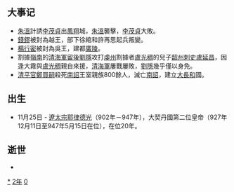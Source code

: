 {{yearTOC|902|唐（南吴）'''[[天復_(唐朝)|天復]]二年'''；南诏'''[[中兴_(南詔)|中兴]]六年'''；大長和'''[[安國_(大長和)|安國]]元年''' ；日本'''[[延喜|延喜]]二年'''}}

== 大事记 ==
*[[朱溫|朱溫]]計誘[[李茂貞|李茂貞]]出[[鳳翔|鳳翔]]城，[[朱溫|朱溫]]襲擊，[[李茂貞|李茂貞]]大敗。
*[[錢鏐|錢鏐]]被封為越王，部下徐綰和許再思起兵叛變。
*[[楊行密|楊行密]]被封為吳王，建都[[廣陵|廣陵]]。
*割據[[嶺南|嶺南]]的[[清海軍|清海軍]][[留後|留後]][[劉隱|劉隱]]攻打[[虔州|虔州]]割據者[[盧光稠|盧光稠]]的兒子[[韶州|韶州]][[刺史|刺史]][[盧延昌|盧延昌]]，因逢大霧與[[盧光稠|盧光稠]]親自來援，[[清海軍|清海軍]]屢戰屢敗，[[劉隱|劉隱]]幾乎僅以身免。
*[[清平官|清平官]][[鄭買嗣|鄭買嗣]]殺死[[南詔|南詔]]王室親族800餘人，滅亡[[南詔|南詔]]，建立[[大長和|大長和]]國。

== 出生 ==
* 11月25日 - [[遼太宗|遼太宗]][[耶律德光|耶律德光]]（902年－947年），大契丹國第二位皇帝（927年12月11日至947年5月15日在位），在位20年。

== 逝世 ==
{{Wikisource year mention}}
*

[[Category:902年|*]]
[[Category:900年代|2年]]
[[Category:10世纪各年|0]]